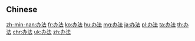 {{also|辦法}}
==Chinese==
{{zh-see|辦法}}

[[zh-min-nan:办法]]
[[fr:办法]]
[[ko:办法]]
[[hu:办法]]
[[mg:办法]]
[[ja:办法]]
[[pl:办法]]
[[ta:办法]]
[[th:办法]]
[[chr:办法]]
[[uk:办法]]
[[zh:办法]]